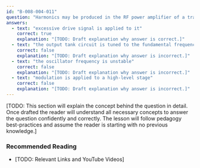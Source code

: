 ```yaml
---
id: "B-008-004-011"
question: "Harmonics may be produced in the RF power amplifier of a transmitter if:"
answers:
  - text: "excessive drive signal is applied to it"
    correct: true
    explanation: "[TODO: Draft explanation why answer is correct.]"
  - text: "the output tank circuit is tuned to the fundamental frequency"
    correct: false
    explanation: "[TODO: Draft explanation why answer is incorrect.]"
  - text: "the oscillator frequency is unstable"
    correct: false
    explanation: "[TODO: Draft explanation why answer is incorrect.]"
  - text: "modulation is applied to a high-level stage"
    correct: false
    explanation: "[TODO: Draft explanation why answer is incorrect.]"
---
```


[TODO: This section will explain the concept behind the question in detail. Once drafted the reader will understand all necessary concepts to answer the question confidently and correctly. The lesson will follow pedagogy best-practices and assume the reader is starting with no previous knowledge.]

### Recommended Reading

- [TODO: Relevant Links and YouTube Videos]
